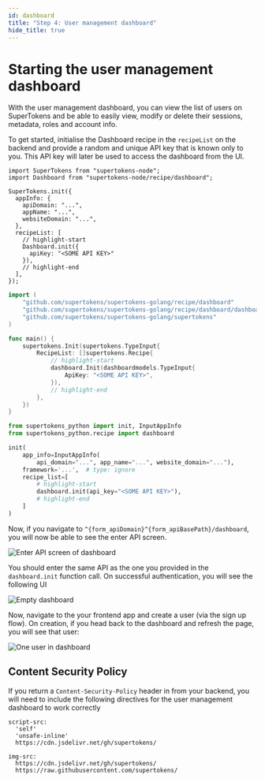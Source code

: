 ```yaml
---
id: dashboard
title: "Step 4: User management dashboard"
hide_title: true
---
```


<!-- COPY DOCS -->
<!-- ./userdashboard/about.mdx -->


# Starting the user management dashboard

<AppInfoForm askForAPIDomain>

With the user management dashboard, you can view the list of users on SuperTokens and be able to easily view, modify or delete their sessions, metadata, roles and account info.

To get started, initialise the Dashboard recipe in the `recipeList` on the backend and provide a random and unique API key that is known only to you. This API key will later be used to access the dashboard from the UI.

<BackendSDKTabs>
<TabItem value="nodejs">

```tsx
import SuperTokens from "supertokens-node";
import Dashboard from "supertokens-node/recipe/dashboard";

SuperTokens.init({
  appInfo: {
    apiDomain: "...",
    appName: "...",
    websiteDomain: "...",
  },
  recipeList: [
    // highlight-start
    Dashboard.init({
      apiKey: "<SOME API KEY>"
    }),
    // highlight-end
  ],
});
```

</TabItem>
<TabItem value="go">

```go
import (
	"github.com/supertokens/supertokens-golang/recipe/dashboard"
	"github.com/supertokens/supertokens-golang/recipe/dashboard/dashboardmodels"
	"github.com/supertokens/supertokens-golang/supertokens"
)

func main() {
	supertokens.Init(supertokens.TypeInput{
		RecipeList: []supertokens.Recipe{
			// highlight-start
			dashboard.Init(dashboardmodels.TypeInput{
				ApiKey: "<SOME API KEY>",
			}),
			// highlight-end
		},
	})
}
```

</TabItem>
<TabItem value="python">

```python
from supertokens_python import init, InputAppInfo
from supertokens_python.recipe import dashboard

init(
    app_info=InputAppInfo(
        api_domain="...", app_name="...", website_domain="..."),
    framework='...',  # type: ignore
    recipe_list=[
        # highlight-start
        dashboard.init(api_key="<SOME API KEY>"),
        # highlight-end
    ]
)
```

</TabItem>
</BackendSDKTabs>

Now, if you navigate to `^{form_apiDomain}^{form_apiBasePath}/dashboard`, you will now be able to see the enter API screen.

<img src="/img/dashboard/api-key.png" alt="Enter API screen of dashboard" />

You should enter the same API as the one you provided in the `dashboard.init` function call. On successful authentication, you will see the following UI

<img src="/img/dashboard/no-users.png" alt="Empty dashboard" />

Now, navigate to the your frontend app and create a user (via the sign up flow). On creation, if you head back to the dashboard and refresh the page, you will see that user:

<img src="/img/dashboard/one-user.png" alt="One user in dashboard" />

</AppInfoForm>

## Content Security Policy

If you return a `Content-Security-Policy` header in from your backend, you will need to include the following directives for the user management dashboard to work correctly

```text
script-src:
  'self' 
  'unsafe-inline' 
  https://cdn.jsdelivr.net/gh/supertokens/

img-src:
  https://cdn.jsdelivr.net/gh/supertokens/ 
  https://raw.githubusercontent.com/supertokens/
```
